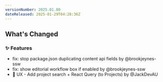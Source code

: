 ```yaml
---
versionNumber: 2025.01.80
dateReleased: 2025-01-29T04:28:36Z
---
```




## What's Changed
### ✨ Features
* fix: stop package.json duplicating content api fields by @brookjeynes-ssw
* fix: show editorial workflow box if enabled by @brookjeynes-ssw
* 🚸 UX - Add project search + React Query (to Projects) by @JackDevAU



